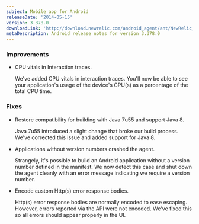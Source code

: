 ```yaml
---
subject: Mobile app for Android
releaseDate: '2014-05-15'
version: 3.378.0
downloadLink: 'http://download.newrelic.com/android_agent/ant/NewRelic_Android_Agent_3.378.0.zip'
metaDescription: Android release notes for version 3.378.0
---
```


### Improvements

* CPU vitals in Interaction traces.

  We've added CPU vitals in interaction traces. You'll now be able to see your application's usage of the device's CPU(s) as a percentage of the total CPU time.

### Fixes

* Restore compatibility for building with Java 7u55 and support Java 8.

  Java 7u55 introduced a slight change that broke our build process. We've corrected this issue and added support for Java 8.
* Applications without version numbers crashed the agent.

  Strangely, it's possible to build an Android application without a version number defined in the manifest. We now detect this case and shut down the agent cleanly with an error message indicating we require a version number.
* Encode custom Http(s) error response bodies.

  Http(s) error response bodies are normally encoded to ease escaping. However, errors reported via the API were not encoded. We've fixed this so all errors should appear properly in the UI.

